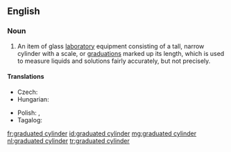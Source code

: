 ==English==
{{wikipedia}}

===Noun===
{{en-noun|head=[[graduated]] [[cylinder]]}}

# {{lb|en|chemistry}} An item of glass [[laboratory]] equipment consisting of a tall, narrow cylinder with a scale, or [[graduations]] marked up its length, which is used to measure liquids and solutions fairly accurately, but not precisely.

====Translations====
{{trans-top|laboratory equipment}}
* Czech: {{t|cs|odměrný válec|m}}
* Hungarian: {{t|hu|mérőhenger}}
{{trans-mid}}
* Polish: {{t+|pl|menzurka|f}}, {{t+|pl|cylinder miarowy|m}}
* Tagalog: {{t|tl|ginatlaang bumbong}}
{{trans-bottom}}

[[fr:graduated cylinder]]
[[id:graduated cylinder]]
[[mg:graduated cylinder]]
[[nl:graduated cylinder]]
[[tr:graduated cylinder]]